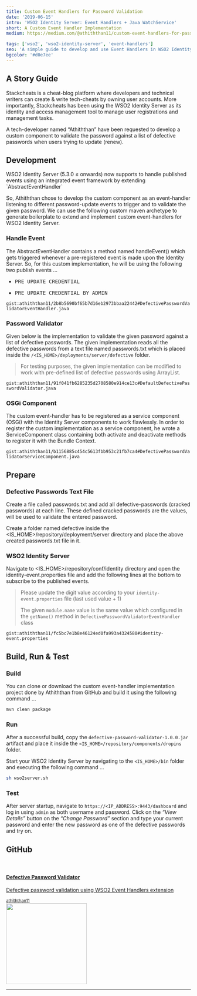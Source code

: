 ```yaml
---
title: Custom Event Handlers for Password Validation
date: '2019-06-15'
intro: 'WSO2 Identity Server: Event Handlers + Java WatchService'
short: A Custom Event Handler Implementation
medium: https://medium.com/@athiththan11/custom-event-handlers-for-password-validation-f5840f0cc60f

tags: ['wso2', 'wso2-identity-server', 'event-handlers']
seo: 'A simple guide to develop and use Event Handlers in WSO2 Identity Server'
bgcolor: '#d0e7ee'
---
```


## A Story Guide

Stackcheats is a cheat-blog platform where developers and technical writers can create & write tech-cheats by owning user accounts. More importantly, Stackcheats has been using the WSO2 Identity Server as its identity and access management tool to manage user registrations and management tasks.

A tech-developer named “Athiththan” have been requested to develop a custom component to validate the password against a list of defective passwords when users trying to update (renew).

## Development

<p class="quote text-secondary">
    WSO2 Identity Server (5.3.0 ≤ onwards) now supports to handle published events using an integrated event framework by extending `AbstractEventHandler`
</p>

So, Athiththan chose to develop the custom component as an event-handler listening to different password-update events to trigger and to validate the given password.
We can use the following custom maven archetype to generate boilerplate to extend and implement custom event-handlers for WSO2 Identity Server.

### Handle Event

The AbstractEventHandler contains a method named handleEvent() which gets triggered whenever a pre-registered event is made upon the Identity Server. So, for this custom implementation, he will be using the following two publish events …

- <pre>PRE_UPDATE_CREDENTIAL</pre>
- <pre>PRE_UPDATE_CREDENTIAL_BY_ADMIN</pre>

`gist:athiththan11/2b8b5690bf65b7d16eb2973bbaa22442#DefectivePasswordValidatorEventHandler.java`

### Password Validator

Given below is the implementation to validate the given password against a list of defective passwords. The given implementation reads all the defective passwords from a text file named passwords.txt which is placed inside the `/<IS_HOME>/deployments/server/defective` folder.

> For testing purposes, the given implementation can be modified to work with pre-defined list of defective passwords using ArrayList.

`gist:athiththan11/91f041fb6285235d2708580e914ce13c#DefaultDefectivePasswordValidator.java`

### OSGi Component

The custom event-handler has to be registered as a service component (OSGi) with the Identity Server components to work flawlessly. In order to register the custom implementation as a service component, he wrote a ServiceComponent class containing both activate and deactivate methods to register it with the Bundle Context.

`gist:athiththan11/b1156885c454c5613fbb953c21fb7ca4#DefectivePasswordValidatorServiceComponent.java`

## Prepare

### Defective Passwords Text File

Create a file called passwords.txt and add all defective-passwords (cracked passwords) at each line. These defined cracked passwords are the values, will be used to validate the entered password.

Create a folder named defective inside the <IS_HOME>/repository/deployment/server directory and place the above created passwords.txt file in it.

### WSO2 Identity Server

Navigate to <IS_HOME>/repository/conf/identity directory and open the identity-event.properties file and add the following lines at the bottom to subscribe to the published events.

> Please update the digit value according to your `identity-event.properties` file (last used value + 1)
>
> The given `module.name` value is the same value which configured in the `getName()` method in `DefectivePasswordValidatorEventHandler` class

`gist:athiththan11/fc5bc7e1b8e46124ed0fa993a4324580#identity-event.properties`

## Build, Run & Test

### Build

You can clone or download the custom event-handler implementation project done by Athiththan from GitHub and build it using the following command …

```bash
mvn clean package
```

### Run

After a successful build, copy the `defective-password-validator-1.0.0.jar` artifact and place it inside the `<IS_HOME>/repository/components/dropins` folder.

Start your WSO2 Identity Server by navigating to the `<IS_HOME>/bin` folder and executing the following command …

```bash
sh wso2server.sh
```

### Test

After server startup, navigate to `https://<IP_ADDRESS>:9443/dashboard` and log in using `admin` as both username and password. Click on the _“View Details”_ button on the _“Change Password”_ section and type your current password and enter the new password as one of the defective passwords and try on.

## GitHub

<br />

<a class="ul-disabled" href="https://github.com/athiththan11/Defective-Password-Validator">
    <div class="card">
        <div class="card-horizontal">
            <div class="card-body py-4 px-5">
                <h4 class="card-title mt-4">Defective Password Validator</h4>
                <p>Defective password validation using WSO2 Event Handlers extension</p>
                <footer class="blockquote-footer">
                    <small class="text-muted">
                        athiththan11
                    </small>
                </footer>
            </div>
            <div class="img-square-wrapper">
                <img class="rounded mb-0" width="220.172" src="https://avatars3.githubusercontent.com/u/29927177?s=460&v=4" alt="" />
            </div>
        </div>
    </div>
</a>

<hr class="three--dots"/>
